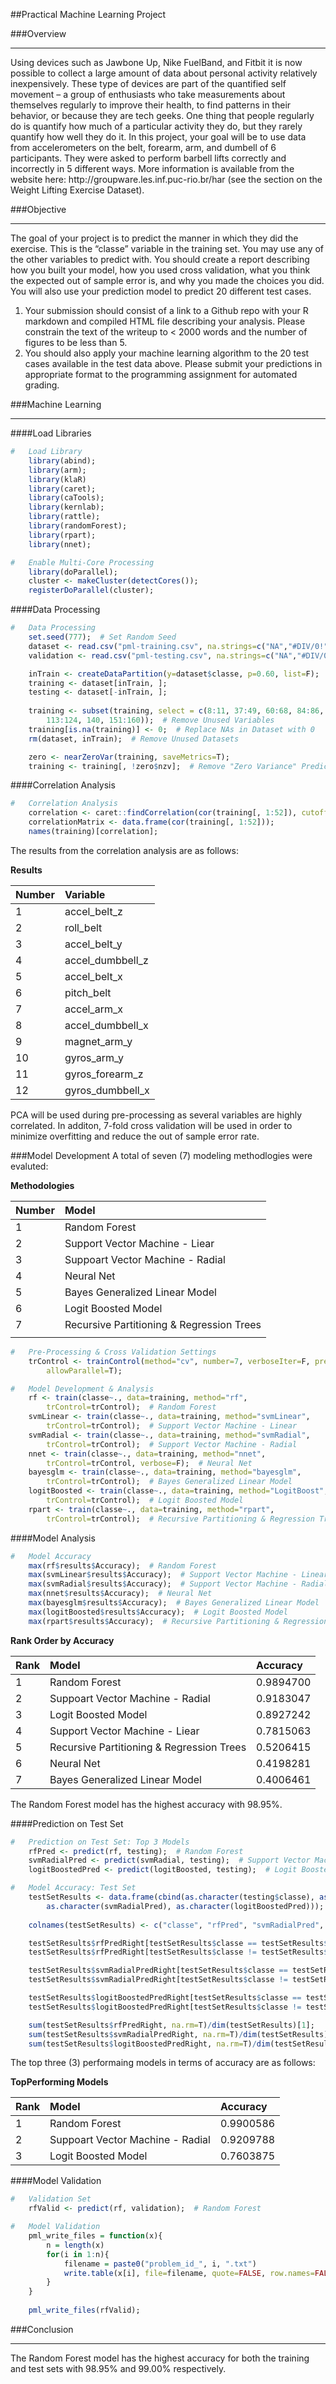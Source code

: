 ##Practical Machine Learning Project

###Overview

---

Using devices such as Jawbone Up, Nike FuelBand, and Fitbit it is now possible to collect a large amount of data about personal activity relatively inexpensively. These type of devices are part of the quantified self movement – a group of enthusiasts who take measurements about themselves regularly to improve their health, to find patterns in their behavior, or because they are tech geeks. One thing that people regularly do is quantify how much of a particular activity they do, but they rarely quantify how well they do it. In this project, your goal will be to use data from accelerometers on the belt, forearm, arm, and dumbell of 6 participants. They were asked to perform barbell lifts correctly and incorrectly in 5 different ways. More information is available from the website here: http://groupware.les.inf.puc-rio.br/har (see the section on the Weight Lifting Exercise Dataset).  


###Objective

---

The goal of your project is to predict the manner in which they did the exercise. This is the "classe" variable in the training set. You may use any of the other variables to predict with. You should create a report describing how you built your model, how you used cross validation, what you think the expected out of sample error is, and why you made the choices you did. You will also use your prediction model to predict 20 different test cases. 

1. Your submission should consist of a link to a Github repo with your R markdown and compiled HTML file describing your analysis. Please constrain the text of the writeup to < 2000 words and the number of figures to be less than 5.
2. You should also apply your machine learning algorithm to the 20 test cases available in the test data above. Please submit your predictions in appropriate format to the programming assignment for automated grading.  


###Machine Learning

---

####Load Libraries
```r
#   Load Library
    library(abind);
    library(arm);
    library(klaR)
    library(caret);
    library(caTools);
    library(kernlab);
    library(rattle);
    library(randomForest);
    library(rpart);
    library(nnet);

#   Enable Multi-Core Processing
    library(doParallel);
    cluster <- makeCluster(detectCores());
    registerDoParallel(cluster);
```
  
  
####Data Processing
```r
#   Data Processing
    set.seed(777);  # Set Random Seed
    dataset <- read.csv("pml-training.csv", na.strings=c("NA","#DIV/0!",""));
    validation <- read.csv("pml-testing.csv", na.strings=c("NA","#DIV/0!",""));

    inTrain <- createDataPartition(y=dataset$classe, p=0.60, list=F);
    training <- dataset[inTrain, ];
    testing <- dataset[-inTrain, ];
    
    training <- subset(training, select = c(8:11, 37:49, 60:68, 84:86, 102, 
        113:124, 140, 151:160));  # Remove Unused Variables
    training[is.na(training)] <- 0;  # Replace NAs in Dataset with 0
    rm(dataset, inTrain);  # Remove Unused Datasets

    zero <- nearZeroVar(training, saveMetrics=T);
    training <- training[, !zero$nzv];  # Remove "Zero Variance" Predictors
```


####Correlation Analysis
```r
#   Correlation Analysis
    correlation <- caret::findCorrelation(cor(training[, 1:52]), cutoff=0.80);
    correlationMatrix <- data.frame(cor(training[, 1:52]));
    names(training)[correlation];
```

The results from the correlation analysis are as follows:

**Results**

| Number | Variable         |
|:-------|:-----------------|
| 1      | accel_belt_z     |
| 2      | roll_belt        |
| 3      | accel_belt_y     |
| 4      | accel_dumbbell_z |
| 5      | accel_belt_x     |
| 6      | pitch_belt       |
| 7      | accel_arm_x      |
| 8      | accel_dumbbell_x |
| 9      | magnet_arm_y     |
| 10     | gyros_arm_y      |
| 11     | gyros_forearm_z  |
| 12     | gyros_dumbbell_x |

PCA will be used during pre-processing as several variables are highly correlated.  In additon, 7-fold cross validation will be used in order to minimize overfitting and reduce the out of sample error rate. 


###Model Development
A total of seven (7) modeling methodlogies were evaluted:

**Methodologies**

| Number | Model                                     |
|:-------|:------------------------------------------|
| 1      | Random Forest                             |
| 2      | Support Vector Machine - Liear            |
| 3      | Suppoart Vector Machine - Radial          |
| 4      | Neural Net                                |
| 5      | Bayes Generalized Linear Model            |
| 6      | Logit Boosted Model                       |
| 7      | Recursive Partitioning & Regression Trees |
|        |                                           |

```r
#   Pre-Processing & Cross Validation Settings
    trControl <- trainControl(method="cv", number=7, verboseIter=F, preProcOptions="pca",
        allowParallel=T);

#   Model Development & Analysis
    rf <- train(classe~., data=training, method="rf", 
        trControl=trControl);  # Random Forest
    svmLinear <- train(classe~., data=training, method="svmLinear", 
        trControl=trControl);  # Support Vector Machine - Linear
    svmRadial <- train(classe~., data=training, method="svmRadial", 
        trControl=trControl);  # Support Vector Machine - Radial
    nnet <- train(classe~., data=training, method="nnet", 
        trControl=trControl, verbose=F);  # Neural Net
    bayesglm <- train(classe~., data=training, method="bayesglm", 
        trControl=trControl);  # Bayes Generalized Linear Model
    logitBoosted <- train(classe~., data=training, method="LogitBoost", 
        trControl=trControl);  # Logit Boosted Model
    rpart <- train(classe~., data=training, method="rpart", 
        trControl=trControl);  # Recursive Partitioning & Regression Trees  
```


####Model Analysis
```r
#   Model Accuracy
    max(rf$results$Accuracy);  # Random Forest
    max(svmLinear$results$Accuracy);  # Support Vector Machine - Linear
    max(svmRadial$results$Accuracy);  # Support Vector Machine - Radial
    max(nnet$results$Accuracy);  # Neural Net
    max(bayesglm$results$Accuracy);  # Bayes Generalized Linear Model
    max(logitBoosted$results$Accuracy);  # Logit Boosted Model
    max(rpart$results$Accuracy);  # Recursive Partitioning & Regression Trees
```

**Rank Order by Accuracy**

| Rank | Model                                     | Accuracy  |
|:-----|:------------------------------------------|:----------|
| 1    | Random Forest                             | 0.9894700 |
| 2    | Suppoart Vector Machine - Radial          | 0.9183047 |
| 3    | Logit Boosted Model                       | 0.8927242 |
| 4    | Support Vector Machine - Liear            | 0.7815063 |
| 5    | Recursive Partitioning & Regression Trees | 0.5206415 |
| 6    | Neural Net                                | 0.4198281 |
| 7    | Bayes Generalized Linear Model            | 0.4006461 |

The Random Forest model has the highest accuracy with 98.95%.

####Prediction on Test Set
```r
#   Prediction on Test Set: Top 3 Models
    rfPred <- predict(rf, testing);  # Random Forest
    svmRadialPred <- predict(svmRadial, testing);  # Support Vector Machine - Radial
    logitBoostedPred <- predict(logitBoosted, testing);  # Logit Boosted Model

#   Model Accuracy: Test Set
    testSetResults <- data.frame(cbind(as.character(testing$classe), as.character(rfPred),     
        as.character(svmRadialPred), as.character(logitBoostedPred)));
    
    colnames(testSetResults) <- c("classe", "rfPred", "svmRadialPred", "logitBoostedPred");

    testSetResults$rfPredRight[testSetResults$classe == testSetResults$rfPred] <- 1;
    testSetResults$rfPredRight[testSetResults$classe != testSetResults$rfPred] <- 0;

    testSetResults$svmRadialPredRight[testSetResults$classe == testSetResults$svmRadialPred] <- 1;
    testSetResults$svmRadialPredRight[testSetResults$classe != testSetResults$svmRadialPred] <- 0;

    testSetResults$logitBoostedPredRight[testSetResults$classe == testSetResults$logitBoostedPred] <- 1;
    testSetResults$logitBoostedPredRight[testSetResults$classe != testSetResults$logitBoostedPred] <- 0;

    sum(testSetResults$rfPredRight, na.rm=T)/dim(testSetResults)[1];
    sum(testSetResults$svmRadialPredRight, na.rm=T)/dim(testSetResults)[1];
    sum(testSetResults$logitBoostedPredRight, na.rm=T)/dim(testSetResults)[1];
```

The top three (3) performaing models in terms of accuracy are as follows:

**TopPerforming Models**

| Rank | Model                                     | Accuracy  |
|:-----|:------------------------------------------|:----------|
| 1    | Random Forest                             | 0.9900586 |
| 2    | Suppoart Vector Machine - Radial          | 0.9209788 |
| 3    | Logit Boosted Model                       | 0.7603875 |

  
####Model Validation
```r
#   Validation Set
    rfValid <- predict(rf, validation);  # Random Forest

#   Model Validation
    pml_write_files = function(x){
        n = length(x)
        for(i in 1:n){
            filename = paste0("problem_id_", i, ".txt")
            write.table(x[i], file=filename, quote=FALSE, row.names=FALSE, col.names=FALSE)
        }
    }
    
    pml_write_files(rfValid);
```
  
  
###Conclusion

---

The Random Forest model has the highest accuracy for both the training and test sets with 98.95% and 99.00% respectively.

